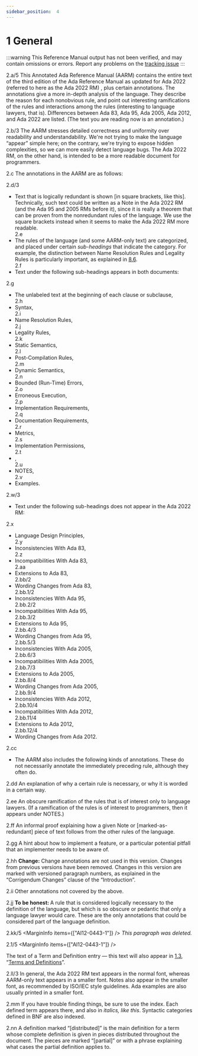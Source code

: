 ```yaml
---
sidebar_position:  4
---
```


# 1 General

:::warning
This Reference Manual output has not been verified,
and may contain omissions or errors.
Report any problems on the [tracking issue](https://github.com/ada-lang-io/ada-lang-io/issues/20)
:::


<MarginText>2.a/5</MarginText>
<Admonition type="aarm" aarm="discussion" title="Discussion: ">
<strong></strong>This Annotated Ada Reference Manual (AARM) contains the entire text of the third edition of the Ada Reference Manual as updated for Ada 2022 (referred to here as the Ada 2022 RM) , plus certain annotations. The annotations give a more in-depth analysis of the language. They describe the reason for each nonobvious rule, and point out interesting ramifications of the rules and interactions among the rules (interesting to language lawyers, that is). Differences between Ada 83, Ada 95, Ada 2005, Ada 2012, and Ada 2022  are listed. (The text you are reading now is an annotation.)<br /></Admonition>

<MarginText>2.b/3</MarginText>
<Admonition type="aarm" aarm="note" title="Note: ">
The AARM stresses detailed correctness and uniformity over readability and understandability. We're not trying to make the language &ldquo;appear&rdquo; simple here; on the contrary, we're trying to expose hidden complexities, so we can more easily detect language bugs. The Ada 2022  RM, on the other hand, is intended to be a more readable document for programmers.<br /></Admonition>

<MarginText>2.c</MarginText>
<Admonition type="aarm" aarm="note" title="Note: ">
The annotations in the AARM are as follows: <br /></Admonition>

<MarginText>2.d/3</MarginText>
<ul>
<li>Text that is logically redundant is shown [in square brackets, like this]. Technically, such text could be written as a Note in the Ada 2022  RM (and the Ada 95 and 2005 RMs before it), since it is really a theorem that can be proven from the nonredundant rules of the language. We use the square brackets instead when it seems to make the Ada 2022  RM more readable.<br /></li>
<MarginText>2.e</MarginText>
<li>The rules of the language (and some AARM-only text) are categorized, and placed under certain <em>sub-headings</em> that indicate the category. For example, the distinction between Name Resolution Rules and Legality Rules is particularly important, as explained in <a href="../AA-8/AA-8.6">8.6</a>.<br /></li>
<MarginText>2.f</MarginText>
<li>Text under the following sub-headings appears in both documents: <br /></li>
</ul>
<MarginText>2.g</MarginText>
<ul>
<li>The unlabeled text at the beginning of each clause or subclause,<br /></li>
<MarginText>2.h</MarginText>
<li>Syntax,<br /></li>
<MarginText>2.i</MarginText>
<li>Name Resolution Rules,<br /></li>
<MarginText>2.j</MarginText>
<li>Legality Rules,<br /></li>
<MarginText>2.k</MarginText>
<li>Static Semantics,<br /></li>
<MarginText>2.l</MarginText>
<li>Post-Compilation Rules,<br /></li>
<MarginText>2.m</MarginText>
<li>Dynamic Semantics,<br /></li>
<MarginText>2.n</MarginText>
<li>Bounded (Run-Time) Errors,<br /></li>
<MarginText>2.o</MarginText>
<li>Erroneous Execution,<br /></li>
<MarginText>2.p</MarginText>
<li>Implementation Requirements,<br /></li>
<MarginText>2.q</MarginText>
<li>Documentation Requirements,<br /></li>
<MarginText>2.r</MarginText>
<li>Metrics,<br /></li>
<MarginText>2.s</MarginText>
<li>Implementation Permissions,<br /></li>
<MarginText>2.t</MarginText>
<li>,<br /></li>
<MarginText>2.u</MarginText>
<li>NOTES,<br /></li>
<MarginText>2.v</MarginText>
<li>Examples. <br /></li>
</ul>
<MarginText>2.w/3</MarginText>
<ul>
<li>Text under the following sub-headings does not appear in the Ada 2022  RM: <br /></li>
</ul>
<MarginText>2.x</MarginText>
<ul>
<li>Language Design Principles,<br /></li>
<MarginText>2.y</MarginText>
<li>Inconsistencies With Ada 83,<br /></li>
<MarginText>2.z</MarginText>
<li>Incompatibilities With Ada 83,<br /></li>
<MarginText>2.aa</MarginText>
<li>Extensions to Ada 83,<br /></li>
<MarginText>2.bb/2</MarginText>
<li>Wording Changes from Ada 83,<br /></li>
<MarginText>2.bb.1/2</MarginText>
<li>Inconsistencies With Ada 95,<br /></li>
<MarginText>2.bb.2/2</MarginText>
<li>Incompatibilities With Ada 95,<br /></li>
<MarginText>2.bb.3/2</MarginText>
<li>Extensions to Ada 95,<br /></li>
<MarginText>2.bb.4/3</MarginText>
<li>Wording Changes from Ada 95,<br /></li>
<MarginText>2.bb.5/3</MarginText>
<li>Inconsistencies With Ada 2005,<br /></li>
<MarginText>2.bb.6/3</MarginText>
<li>Incompatibilities With Ada 2005,<br /></li>
<MarginText>2.bb.7/3</MarginText>
<li>Extensions to Ada 2005,<br /></li>
<MarginText>2.bb.8/4</MarginText>
<li>Wording Changes from Ada 2005,<br /></li>
<MarginText>2.bb.9/4</MarginText>
<li>Inconsistencies With Ada 2012,<br /></li>
<MarginText>2.bb.10/4</MarginText>
<li>Incompatibilities With Ada 2012,<br /></li>
<MarginText>2.bb.11/4</MarginText>
<li>Extensions to Ada 2012,<br /></li>
<MarginText>2.bb.12/4</MarginText>
<li>Wording Changes from Ada 2012. <br /></li>
</ul>
<MarginText>2.cc</MarginText>
<ul>
<li>The AARM also includes the following kinds of annotations. These do not necessarily annotate the immediately preceding rule, although they often do. <br /></li>
</ul>
<MarginText>2.dd</MarginText>
<Admonition type="aarm" aarm="reason" title="Reason: ">
<strong></strong>An explanation of why a certain rule is necessary, or why it is worded in a certain way. <br /></Admonition>

<MarginText>2.ee</MarginText>
<Admonition type="aarm" aarm="ramification" title="Ramification: ">
<strong></strong>An obscure ramification of the rules that is of interest only to language lawyers. (If a ramification of the rules is of interest to programmers, then it appears under NOTES.) <br /></Admonition>

<MarginText>2.ff</MarginText>
<Admonition type="aarm" aarm="proof" title="Proof: ">
<strong></strong>An informal proof explaining how a given Note or [marked-as-redundant] piece of text follows from the other rules of the language. <br /></Admonition>

<MarginText>2.gg</MarginText>
<Admonition type="aarm" aarm="implementation-note" title="Implementation Note: ">
<strong></strong>A hint about how to implement a feature, or a particular potential pitfall that an implementer needs to be aware of.<br /></Admonition>

<MarginText>2.hh</MarginText>
<Admonition type="aarm" aarm="note" title="Note: ">
<strong>Change:</strong> Change annotations are not used in this version. Changes from previous versions have been removed. Changes in this version are marked with versioned paragraph numbers, as explained in the &ldquo;Corrigendum Changes&rdquo; clause of the &ldquo;Introduction&rdquo;. <br /></Admonition>

<MarginText>2.ii</MarginText>
<Admonition type="aarm" aarm="discussion" title="Discussion: ">
<strong></strong>Other annotations not covered by the above. <br /></Admonition>

<MarginText>2.jj</MarginText>
<Admonition type="aarm" aarm="note" title="Note: ">
<strong>To be honest: </strong>A rule that is considered logically necessary to the definition of the language, but which is so obscure or pedantic that only a language lawyer would care. These are the only annotations that could be considered part of the language definition. <br /></Admonition>

<MarginText>2.kk/5</MarginText>
<MarginInfo items={["AI12-0443-1"]} />
<Admonition type="aarm" aarm="glossary-entry" title="Glossary entry: ">
<em>This paragraph was deleted.</em><strong></strong> <br /></Admonition>

<MarginText>2.1/5</MarginText>
<MarginInfo items={["AI12-0443-1"]} />
<p>The text of a Term and Definition entry &mdash; this text will also appear in <a href="../AA-1/AA-1.3">1.3</a>, &ldquo;<a href="../AA-1/AA-1.3">Terms and Definitions</a>&rdquo;. <br /></p>

<MarginText>2.ll/3</MarginText>
<Admonition type="aarm" aarm="discussion" title="Discussion: ">
<strong></strong>In general, the Ada 2022  RM text appears in the normal font, whereas AARM-only text appears in a smaller font. Notes also appear in the smaller font, as recommended by ISO/IEC style guidelines. Ada examples are also usually printed in a smaller font.<br /></Admonition>

<MarginText>2.mm</MarginText>
<Admonition type="aarm" aarm="note" title="Note: ">
If you have trouble finding things, be sure to use the index. Each defined term appears there, and also in <em>italics, like this</em>. Syntactic categories defined in BNF are also indexed.<br /></Admonition>

<MarginText>2.nn</MarginText>
<Admonition type="aarm" aarm="note" title="Note: ">
A definition marked &ldquo;[distributed]&rdquo; is the main definition for a term whose complete definition is given in pieces distributed throughout the document. The pieces are marked &ldquo;[partial]&rdquo; or with a phrase explaining what cases the partial definition applies to. <br /></Admonition>

